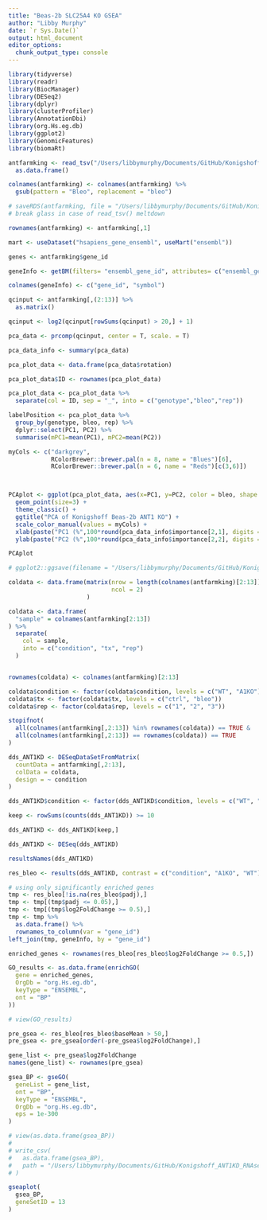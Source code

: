 ```yaml
---
title: "Beas-2b SLC25A4 KO GSEA"
author: "Libby Murphy"
date: `r Sys.Date()`
output: html_document
editor_options: 
  chunk_output_type: console
---
```


```r
library(tidyverse)
library(readr)
library(BiocManager)
library(DESeq2)
library(dplyr)
library(clusterProfiler)
library(AnnotationDbi)
library(org.Hs.eg.db)
library(ggplot2)
library(GenomicFeatures)
library(biomaRt)
```

```r
antfarmking <- read_tsv("/Users/libbymurphy/Documents/GitHub/Konigshoff_ANT1KD_RNAseq/data/GSE244305_Ant1ko_bleo_study_gene_count.txt") %>%
  as.data.frame()

colnames(antfarmking) <- colnames(antfarmking) %>%
  gsub(pattern = "Bleo", replacement = "bleo")

# saveRDS(antfarmking, file = "/Users/libbymurphy/Documents/GitHub/Konigshoff_ANT1KD_RNAseq/accessories/antfarmking.RDS")
# break glass in case of read_tsv() meltdown

rownames(antfarmking) <- antfarmking[,1]

mart <- useDataset("hsapiens_gene_ensembl", useMart("ensembl"))

genes <- antfarmking$gene_id

geneInfo <- getBM(filters= "ensembl_gene_id", attributes= c("ensembl_gene_id","hgnc_symbol"),values=genes,mart= mart)

colnames(geneInfo) <- c("gene_id", "symbol")
```

```r
qcinput <- antfarmking[,(2:13)] %>% 
  as.matrix()

qcinput <- log2(qcinput[rowSums(qcinput) > 20,] + 1)

pca_data <- prcomp(qcinput, center = T, scale. = T) 

pca_data_info <- summary(pca_data) 

pca_plot_data <- data.frame(pca_data$rotation) 

pca_plot_data$ID <- rownames(pca_plot_data)

pca_plot_data <- pca_plot_data %>% 
  separate(col = ID, sep = "_", into = c("genotype","bleo","rep"))

labelPosition <- pca_plot_data %>% 
  group_by(genotype, bleo, rep) %>% 
  dplyr::select(PC1, PC2) %>% 
  summarise(mPC1=mean(PC1), mPC2=mean(PC2))

myCols <- c("darkgrey",
            RColorBrewer::brewer.pal(n = 8, name = "Blues")[6],
            RColorBrewer::brewer.pal(n = 6, name = "Reds")[c(3,6)])



PCAplot <- ggplot(pca_plot_data, aes(x=PC1, y=PC2, color = bleo, shape = genotype)) +
  geom_point(size=3) + 
  theme_classic() +
  ggtitle("PCA of Konigshoff Beas-2b ANT1 KO") +
  scale_color_manual(values = myCols) +
  xlab(paste("PC1 (%",100*round(pca_data_info$importance[2,1], digits = 3),")", sep = "")) +
  ylab(paste("PC2 (%",100*round(pca_data_info$importance[2,2], digits = 3),")", sep = "")) 

PCAplot

# ggplot2::ggsave(filename = "/Users/libbymurphy/Documents/GitHub/Konigshoff_ANT1KD_RNAseq/results/PCAplot_QC.png", plot = PCAplot, device = "png")
```

```r
coldata <- data.frame(matrix(nrow = length(colnames(antfarmking)[2:13]),
                             ncol = 2)
                      )

coldata <- data.frame(
  "sample" = colnames(antfarmking[2:13])
) %>%
  separate(
    col = sample, 
    into = c("condition", "tx", "rep")
  )


rownames(coldata) <- colnames(antfarmking)[2:13]

coldata$condition <- factor(coldata$condition, levels = c("WT", "A1KO"))
coldata$tx <- factor(coldata$tx, levels = c("ctrl", "bleo"))
coldata$rep <- factor(coldata$rep, levels = c("1", "2", "3"))

stopifnot(
  all(colnames(antfarmking[,2:13]) %in% rownames(coldata)) == TRUE & 
  all(colnames(antfarmking[,2:13]) == rownames(coldata)) == TRUE
)
```

``` r
dds_ANT1KD <- DESeqDataSetFromMatrix(
  countData = antfarmking[,2:13],
  colData = coldata,
  design = ~ condition
)

dds_ANT1KD$condition <- factor(dds_ANT1KD$condition, levels = c("WT", "A1KO"))

keep <- rowSums(counts(dds_ANT1KD)) >= 10

dds_ANT1KD <- dds_ANT1KD[keep,]

dds_ANT1KD <- DESeq(dds_ANT1KD)

resultsNames(dds_ANT1KD)

res_bleo <- results(dds_ANT1KD, contrast = c("condition", "A1KO", "WT"))
```

```r
# using only significantly enriched genes
tmp <- res_bleo[!is.na(res_bleo$padj),]
tmp <- tmp[(tmp$padj <= 0.05),]
tmp <- tmp[(tmp$log2FoldChange >= 0.5),]
tmp <- tmp %>%
  as.data.frame() %>%
  rownames_to_column(var = "gene_id")
left_join(tmp, geneInfo, by = "gene_id")

enriched_genes <- rownames(res_bleo[res_bleo$log2FoldChange >= 0.5,])

GO_results <- as.data.frame(enrichGO(
  gene = enriched_genes,
  OrgDb = "org.Hs.eg.db",
  keyType = "ENSEMBL",
  ont = "BP"
))

# view(GO_results)
```

```r
pre_gsea <- res_bleo[res_bleo$baseMean > 50,]
pre_gsea <- pre_gsea[order(-pre_gsea$log2FoldChange),]

gene_list <- pre_gsea$log2FoldChange
names(gene_list) <- rownames(pre_gsea)

gsea_BP <- gseGO(
  geneList = gene_list,
  ont = "BP",
  keyType = "ENSEMBL",
  OrgDb = "org.Hs.eg.db",
  eps = 1e-300
)

# view(as.data.frame(gsea_BP))
# 
# write_csv(
#   as.data.frame(gsea_BP),
#   path = "/Users/libbymurphy/Documents/GitHub/Konigshoff_ANT1KD_RNAseq/results/gsea_results.csv"
# )

gseaplot(
  gsea_BP, 
  geneSetID = 13
)
```
